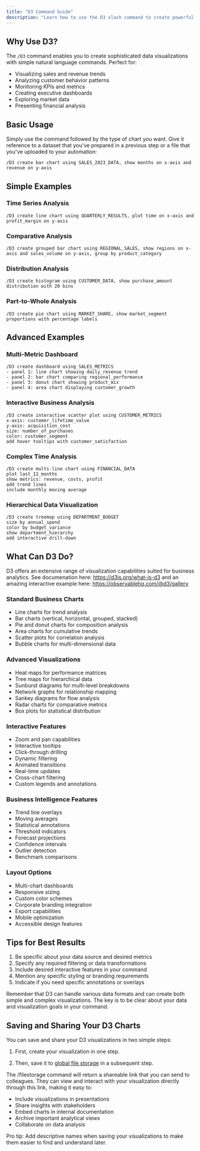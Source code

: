 ```yaml
---
title: "D3 Command Guide"
description: "Learn how to use the D3 slash command to create powerful data visualizations"
---
```


## Why Use D3?

The `/D3` command enables you to create sophisticated data visualizations with simple natural language commands. Perfect for:

- Visualizing sales and revenue trends
- Analyzing customer behavior patterns
- Monitoring KPIs and metrics
- Creating executive dashboards
- Exploring market data
- Presenting financial analysis

## Basic Usage

Simply use the command followed by the type of chart you want. Give it reference to a dataset that you've prepared in a previous step or a file that you've uploaded to your automation:

```
/D3 create bar chart using SALES_2023_DATA, show months on x-axis and revenue on y-axis
```

## Simple Examples

### Time Series Analysis
```
/D3 create line chart using QUARTERLY_RESULTS, plot time on x-axis and profit_margin on y-axis
```

### Comparative Analysis
```
/D3 create grouped bar chart using REGIONAL_SALES, show regions on x-axis and sales_volume on y-axis, group by product_category
```

### Distribution Analysis
```
/D3 create histogram using CUSTOMER_DATA, show purchase_amount distribution with 20 bins
```

### Part-to-Whole Analysis
```
/D3 create pie chart using MARKET_SHARE, show market_segment proportions with percentage labels
```

## Advanced Examples

### Multi-Metric Dashboard
```
/D3 create dashboard using SALES_METRICS
- panel 1: line chart showing daily_revenue trend
- panel 2: bar chart comparing regional_performance
- panel 3: donut chart showing product_mix
- panel 4: area chart displaying customer_growth
```

### Interactive Business Analysis
```
/D3 create interactive scatter plot using CUSTOMER_METRICS
x-axis: customer_lifetime_value
y-axis: acquisition_cost
size: number_of_purchases
color: customer_segment
add hover tooltips with customer_satisfaction
```

### Complex Time Analysis
```
/D3 create multi-line chart using FINANCIAL_DATA
plot last_12_months
show metrics: revenue, costs, profit
add trend lines
include monthly moving average
```

### Hierarchical Data Visualization
```
/D3 create treemap using DEPARTMENT_BUDGET
size by annual_spend
color by budget_variance
show department_hierarchy
add interactive drill-down
```

## What Can D3 Do?

D3 offers an extensive range of visualization capabilities suited for business analytics. See documenation here: https://d3js.org/what-is-d3 and an amazing interactive example here: https://observablehq.com/@d3/gallery

### Standard Business Charts
- Line charts for trend analysis
- Bar charts (vertical, horizontal, grouped, stacked)
- Pie and donut charts for composition analysis
- Area charts for cumulative trends
- Scatter plots for correlation analysis
- Bubble charts for multi-dimensional data

### Advanced Visualizations
- Heat maps for performance matrices
- Tree maps for hierarchical data
- Sunburst diagrams for multi-level breakdowns
- Network graphs for relationship mapping
- Sankey diagrams for flow analysis
- Radar charts for comparative metrics
- Box plots for statistical distribution

### Interactive Features
- Zoom and pan capabilities
- Interactive tooltips
- Click-through drilling
- Dynamic filtering
- Animated transitions
- Real-time updates
- Cross-chart filtering
- Custom legends and annotations

### Business Intelligence Features
- Trend line overlays
- Moving averages
- Statistical annotations
- Threshold indicators
- Forecast projections
- Confidence intervals
- Outlier detection
- Benchmark comparisons

### Layout Options
- Multi-chart dashboards
- Responsive sizing
- Custom color schemes
- Corporate branding integration
- Export capabilities
- Mobile optimization
- Accessible design features

## Tips for Best Results

1. Be specific about your data source and desired metrics
2. Specify any required filtering or data transformations
3. Include desired interactive features in your command
4. Mention any specific styling or branding requirements
5. Indicate if you need specific annotations or overlays

Remember that D3 can handle various data formats and can create both simple and complex visualizations. The key is to be clear about your data and visualization goals in your command.

## Saving and Sharing Your D3 Charts

You can save and share your D3 visualizations in two simple steps:

1. First, create your visualization in one step.

2. Then, save it to [global file storage](/slash-commands/filestorage) in a subsequent step.

The /filestorage command will return a shareable link that you can send to colleagues. They can view and interact with your visualization directly through this link, making it easy to:
- Include visualizations in presentations
- Share insights with stakeholders
- Embed charts in internal documentation
- Archive important analytical views
- Collaborate on data analysis

Pro tip: Add descriptive names when saving your visualizations to make them easier to find and understand later.
